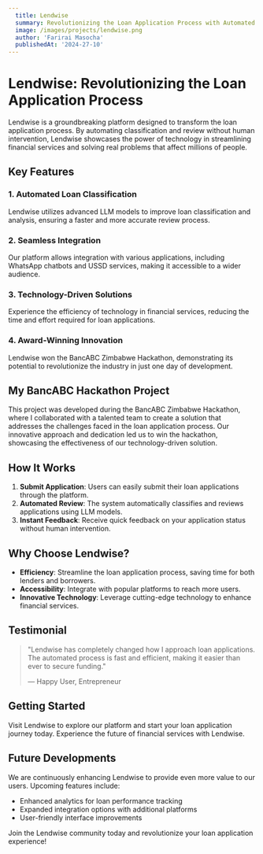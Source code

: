 ```yaml
---
  title: Lendwise
  summary: Revolutionizing the Loan Application Process with Automated Classification and Review
  image: /images/projects/lendwise.png
  author: 'Farirai Masocha'
  publishedAt: '2024-27-10'
---
```


# Lendwise: Revolutionizing the Loan Application Process

Lendwise is a groundbreaking platform designed to transform the loan application process. By automating classification and review without human intervention, Lendwise showcases the power of technology in streamlining financial services and solving real problems that affect millions of people.

## Key Features

### 1. Automated Loan Classification
Lendwise utilizes advanced LLM models to improve loan classification and analysis, ensuring a faster and more accurate review process.

### 2. Seamless Integration
Our platform allows integration with various applications, including WhatsApp chatbots and USSD services, making it accessible to a wider audience.

### 3. Technology-Driven Solutions
Experience the efficiency of technology in financial services, reducing the time and effort required for loan applications.

### 4. Award-Winning Innovation
Lendwise won the BancABC Zimbabwe Hackathon, demonstrating its potential to revolutionize the industry in just one day of development.

## My BancABC Hackathon Project

This project was developed during the BancABC Zimbabwe Hackathon, where I collaborated with a talented team to create a solution that addresses the challenges faced in the loan application process. Our innovative approach and dedication led us to win the hackathon, showcasing the effectiveness of our technology-driven solution.

## How It Works

1. **Submit Application**: Users can easily submit their loan applications through the platform.
2. **Automated Review**: The system automatically classifies and reviews applications using LLM models.
3. **Instant Feedback**: Receive quick feedback on your application status without human intervention.

## Why Choose Lendwise?

- **Efficiency**: Streamline the loan application process, saving time for both lenders and borrowers.
- **Accessibility**: Integrate with popular platforms to reach more users.
- **Innovative Technology**: Leverage cutting-edge technology to enhance financial services.

## Testimonial

> "Lendwise has completely changed how I approach loan applications. The automated process is fast and efficient, making it easier than ever to secure funding."
> 
> — Happy User, Entrepreneur

## Getting Started

Visit Lendwise to explore our platform and start your loan application journey today. Experience the future of financial services with Lendwise.

## Future Developments

We are continuously enhancing Lendwise to provide even more value to our users. Upcoming features include:

- Enhanced analytics for loan performance tracking
- Expanded integration options with additional platforms
- User-friendly interface improvements

Join the Lendwise community today and revolutionize your loan application experience!
